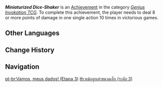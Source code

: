 {{Achievement Infobox
|title        = Miniaturized Dice-Shaker
|id           = 80223
|order id     = 204
|category     = Genius Invokation TCG (Achievement)
|description  = Deal 8 or more points of damage in one single action a total of 10 time(s) in victorious games.
|requirements = 
|primogems    = 20
|tracking     = Tracks total amount.
|topic        = 
|type         = 
|set          = Miniaturized Dice-Shaker
|tier         = 3
|tiers_total  = 3
}}
'''''Miniaturized Dice-Shaker''''' is an [[Achievement]] in the category ''[[Genius Invokation TCG (Achievement)|Genius Invokation TCG]]''. To complete this achievement, the player needs to deal 8 or more points of damage in one single action 10 times in victorious games.
<!--
==Gameplay Notes==
* 

==Trivia==
* 

==Gallery==
{{Preview
|size=300px
|file=
|caption=
}}

==Video Guides==
{{EVT
|video1   = 
|caption1 = 
}}
-->
==Other Languages==
{{Other Languages|Transclude=Miniaturized Dice-Shaker}}

==Change History==
{{Change History|3.3|page=Miniaturized Dice-Shaker}}
<!--
==References==
{{Reflist}}
-->
==Navigation==
{{Achievement Navbox}}

[[pt-br:Vamos, meus dados! (Etapa 3)]]
[[th:หม้อลูกเต๋าขนาดเล็ก (ระดับ 3)]]